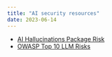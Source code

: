```yaml
---
title: "AI security resources"
date: 2023-06-14
---
```


- [AI Hallucinations Package Risk](https://vulcan.io/blog/ai-hallucinations-package-risk)
- [OWASP Top 10 LLM Risks](https://vulcan.io/blog/owasp-top-10-llm-risks-what-we-learned/)
